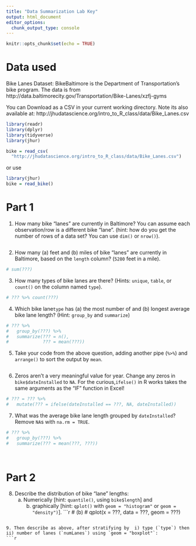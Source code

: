 ```yaml
---
title: "Data Summarization Lab Key"
output: html_document
editor_options: 
  chunk_output_type: console
---
```


```r
knitr::opts_chunk$set(echo = TRUE)
```



# Data used

Bike Lanes Dataset: BikeBaltimore is the Department of Transportation's bike program. 
The data is from http://data.baltimorecity.gov/Transportation/Bike-Lanes/xzfj-gyms

You can Download as a CSV in your current working directory.  Note its also available at: 	http://jhudatascience.org/intro_to_R_class/data/Bike_Lanes.csv 

```r
library(readr)
library(dplyr)
library(tidyverse)
library(jhur)

bike = read_csv(
  "http://jhudatascience.org/intro_to_R_class/data/Bike_Lanes.csv")
```


or use 
```r
library(jhur)
bike = read_bike()
```

# Part 1

1. How many bike "lanes" are currently in Baltimore?  You can assume each observation/row is a different bike "lane".  (hint: how do you get the number of rows of a data set? You can use `dim()` or `nrow()`).
```r


```

2. How many (a) feet and (b) miles of bike "lanes" are currently in Baltimore, based on the `length` column? (`5280` feet in a mile).

```r
# sum(???)


```

3. How many types of bike lanes are there?   (Hints: `unique`, `table`, or `count()` on the column named `type`).
   
```r
# ??? %>% count(???)


```

4. Which bike lane`type` has (a) the most number of and (b) longest average bike lane length? (Hint: `group_by` and `summarize`)

```r
# ??? %>% 
#   group_by(???) %>% 
#   summarize(??? = n(),
#             ??? = mean(???))
```

5. Take your code from the above question, adding another pipe (`%>%`) and `arrange()` to sort the output by `mean`.

```r



```

6. Zeros aren't a very meaningful value for year. Change any zeros in `bike$dateInstalled` to `NA`. For the curious,`ifelse()` in R works takes the same arguments as the "IF" function in Excel!

```r
# ??? = ??? %>% 
#   mutate(??? = ifelse(dateInstalled == ???, NA, dateInstalled))


```

7. What was the average bike lane length grouped by `dateInstalled`? Remove `NA`s with `na.rm = TRUE`.

```r
# ??? %>%
#   group_by(???) %>% 
#   summarize(??? = mean(???, ???))

            
```


# Part 2

8.  Describe the distribution of bike "lane" lengths:
    (a) Numerically [hint: `quantile()`, using `bike$length`] and 
		(b) graphically [hint: `qplot()` with `geom = "histogram"` or `geom = "density")`].
```r

# (b)
# qplot(x = ???, data = ???, geom = ???)

```

9. Then describe as above, after stratifying by  i) type (`type`) then ii) number of lanes (`numLanes`) using `geom = "boxplot"`: 
```r



```

